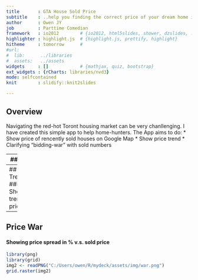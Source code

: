 ```yaml
---
title       : GTA House Sold Price
subtitle    : ..help you finding the correct price of your dream home in the Greater Toronto Area
author      : Owen JY 
job         : Parttime Comedian
framework   : io2012        # {io2012, html5slides, shower, dzslides, ...}
highlighter : highlight.js  # {highlight.js, prettify, highlight}
hitheme     : tomorrow      # 
#url:
#  lib:      ../libraries
#  assets:   ../assets
widgets     : []            # {mathjax, quiz, bootstrap}
ext_widgets : {rCharts: libraries/nvd3}
mode: selfcontained
knit        : slidify::knit2slides

--- 
```

## Overview
Navigating the red-hot Toront housing market can be very chanllenging. I have created this simple app to help home-hunters. The App aims to do:
 * Show price of rencently sold houses on Google Map
 * Show price trend
 * Clarifying "bidding-war" with sold numbers




--- 
## Map

#### Zoom-in to Toronto then refresh your browser by pressing F5
```r

data1<-read.csv("C:/Users/owen/R/mapfast/data/markham.csv",stringsAsFactors=F)
data1$address<-with(data1,paste(St._No.,St._Name,St._Type,",markham,ontario,canada"))
data1$region<-"Markham"

data2<-read.csv("C:/Users/owen/R/mapfast/data/RH.csv",stringsAsFactors=F)
data2$address<-with(data2,paste(St._No.,St._Name,St._Type,",richmond hill,ontario,canada"))
data2$region<-"Richmond Hill"


data3<-read.csv("C:/Users/owen/R/mapfast/data/C15.csv",stringsAsFactors=F)
data3$address<-with(data3,paste(St._No.,St._Name,St._Type,",toronto,ontario,canada"))
data3$region<-"Toronto"


data<-rbind(data1,data2,data3)
data<-data[(which(!(data$MLS_No.==""))),]
data$pct<-paste0(as.character(round(with(data,Sold_Price/Ask_Price-1)*100)),'%')
data$dom<-with(data,as.date(Sold_Date)-as.date(Contract_Date))
data$saledate<-with(data,as.date(Sold_Date))
data$tip<-with(data,paste(St._No.,St._Name,St._Type,"Asking: ",Ask_Price,"Sold: ",Sold_Price,"Margin: ",pct
                      ,"DOM: ",dom
                      ,"Date Sold: ",saledate))
##markham,ontario,canada
data$weeknum <- week(with(data,as.date(Sold_Date)))


data<-data.table(data)
data<-data[is.na(Sold_Price)==F,]
data<-data[!duplicated(data),]
data<-data[,avg_price:=mean(Sold_Price),by=weeknum]
  m<-gvisMap(data[1:10,],
               locationvar="address",
               tipvar="tip",
               options=list(showTip=TRUE, 
                            #showLine=TRUE, 
                            enableScrollWheel=TRUE,
                            mapType="normal", 
                            ##useMapTypeControl=TRUE,
                            width=800,height=600)
    )
return(m)  
```

---
## Price Trend
#### Showing trending price
```r
library(png)
library(grid)
img <- readPNG("C:/Users/owen/R/mydeck/assets/img/trend.png")
 grid.raster(img)
```

---
## Price War
#### Showing price spread in % v.s. sold price
```r
library(png)
library(grid)
img2 <- readPNG("C:/Users/owen/R/mydeck/assets/img/war.png")
grid.raster(img2)
```
